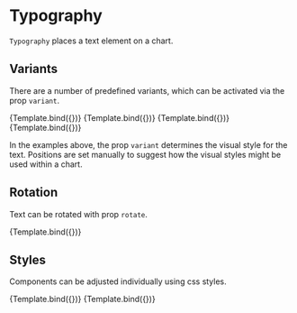 
# Typography

<Meta title="Core/Components/Text/Typography" />

`Typography` places a text element on a chart.

<ArgsTable of={Typography} />

## Variants

There are a number of predefined variants, which can be activated via the prop `variant`.

<Canvas>
    <Story
        name="title"
        args={{
            variant: 'title',
            position: [0, -15],
            children: 'Primary heading',
        }}
        component={Typography}
        decorators={[ChartDecorator]}
    >
        {Template.bind({})}
    </Story>
    <Story
        name="subtitle"
        args={{
            variant: 'subtitle',
            position: [0, -15],
            children: 'Secondary heading',
        }}
        component={Typography}
        decorators={[ChartDecorator]}
    >
        {Template.bind({})}
    </Story>
    <Story
        name="axisLabel"
        args={{
            variant: 'axisLabel',
            position: [160, 235],
            children: 'axis label',
        }}
        component={Typography}
        decorators={[ChartDecorator]}
    >
        {Template.bind({})}
    </Story>
    <Story
        name="tickLabel"
        args={{
            variant: 'tickLabel',
            position: [0, 235],
            children: 'tick label',
        }}
        component={Typography}
        decorators={[ChartDecorator]}
    >
        {Template.bind({})}
    </Story>
</Canvas>

In the examples above, the prop `variant` determines the visual style for the text.
Positions are set manually to suggest how the visual styles might be used within a chart.

## Rotation

Text can be rotated with prop `rotate`.

<Canvas>
    <Story
        name="rotation"
        args={{
            variant: 'default',
            position: [120, 40],
            children: 'rotated text',
            style: {
                textAnchor: 'middle',
                dominantBaseline: 'middle',
            },
            rotate: -10,
        }}
        component={Typography}
        decorators={[ChartDecorator]}
    >
        {Template.bind({})}
    </Story>
</Canvas>

## Styles

Components can be adjusted individually using css styles.

<Canvas>
    <Story
        name="color"
        args={{
            variant: 'title',
            position: [0, -20],
            children: 'Title in color',
            style: {
                fill: '#dd4444',
                dominantBaseline: 'middle',
            },
        }}
        component={Typography}
        decorators={[ChartDecorator]}
    >
        {Template.bind({})}
    </Story>
    <Story
        name="letter spacing"
        args={{
            variant: 'default',
            position: [0, -20],
            children: 'Text with custom style',
            style: {
                textAnchor: 'start',
                fill: '#222222',
                fontFamily: 'serif',
                letterSpacing: 3,
                fontSize: '20px',
                dominantBaseline: 'middle',
            },
        }}
        component={Typography}
        decorators={[ChartDecorator]}
    >
        {Template.bind({})}
    </Story>
</Canvas>
